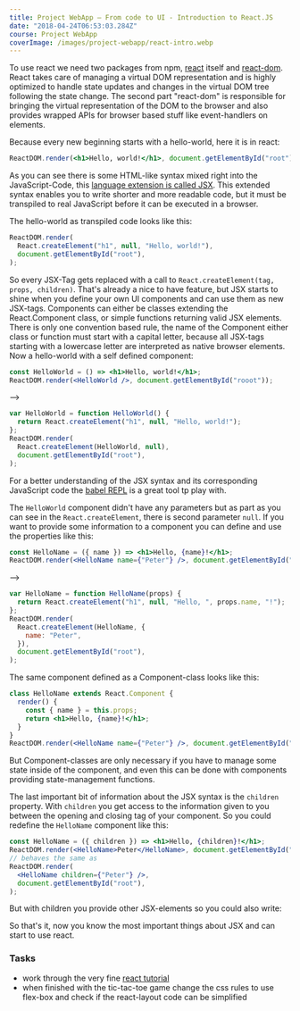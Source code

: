 ```yaml
---
title: Project WebApp — From code to UI - Introduction to React.JS
date: "2018-04-24T06:53:03.284Z"
course: Project WebApp
coverImage: /images/project-webapp/react-intro.webp
---
```


To use react we need two packages from npm,
[react](https://www.npmjs.com/package/react) itself and
[react-dom](https://www.npmjs.com/package/react-dom). React takes care of
managing a virtual DOM representation and is highly optimized to handle state
updates and changes in the virtual DOM tree following the state change. The
second part "react-dom" is responsible for bringing the virtual representation
of the DOM to the browser and also provides wrapped APIs for browser based stuff
like event-handlers on elements.

Because every new beginning starts with a hello-world, here it is in react:

```jsx
ReactDOM.render(<h1>Hello, world!</h1>, document.getElementById("root"));
```

As you can see there is some HTML-like syntax mixed right into the
JavaScript-Code, this
[language extension is called JSX](https://reactjs.org/docs/glossary.html#jsx).
This extended syntax enables you to write shorter and more readable code, but it
must be transpiled to real JavaScript before it can be executed in a browser.

The hello-world as transpiled code looks like this:

```jsx
ReactDOM.render(
  React.createElement("h1", null, "Hello, world!"),
  document.getElementById("root"),
);
```

So every JSX-Tag gets replaced with a call to
`React.createElement(tag, props, children)`. That's already a nice to have
feature, but JSX starts to shine when you define your own UI components and can
use them as new JSX-tags. Components can either be classes extending the
React.Component class, or simple functions returning valid JSX elements. There
is only one convention based rule, the name of the Component either class or
function must start with a capital letter, because all JSX-tags starting with a
lowercase letter are interpreted as native browser elements. Now a hello-world
with a self defined component:

```jsx
const HelloWorld = () => <h1>Hello, world!</h1>;
ReactDOM.render(<HelloWorld />, document.getElementById("rooot"));
```

-->

```js
var HelloWorld = function HelloWorld() {
  return React.createElement("h1", null, "Hello, world!");
};
ReactDOM.render(
  React.createElement(HelloWorld, null),
  document.getElementById("root"),
);
```

For a better understanding of the JSX syntax and its corresponding JavaScript
code the
[babel REPL](https://babeljs.io/repl/#?babili=false&browsers=&build=&builtIns=false&code_lz=MYewdgzgLgBAEgUwDZJAdRAJyQExgXhgAoBKAgPhgB4ALARnMRRABoYB3LXAQioHp65ANwAoAEoIAhsCgARAPIBZAHSYEYHAkxERMak1QZsePuRa6YOEMACuAW3VRlAcwRQAokgQOwUAEIAngCSOEQARJggIFBhJOYkQkA&debug=false&forceAllTransforms=false&shippedProposals=false&circleciRepo=&evaluate=false&fileSize=false&lineWrap=true&presets=react%2Cstage-2%2Cenv&prettier=false&targets=&version=6.26.0&envVersion=1.6.2)
is a great tool tp play with.

The `HelloWorld` component didn't have any parameters but as part as you can see
in the `React.createElement`, there is second parameter `null`. If you want to
provide some information to a component you can define and use the properties
like this:

```jsx
const HelloName = ({ name }) => <h1>Hello, {name}!</h1>;
ReactDOM.render(<HelloName name={"Peter"} />, document.getElementById("root"));
```

-->

```js
var HelloName = function HelloName(props) {
  return React.createElement("h1", null, "Hello, ", props.name, "!");
};
ReactDOM.render(
  React.createElement(HelloName, {
    name: "Peter",
  }),
  document.getElementById("root"),
);
```

The same component defined as a Component-class looks like this:

```jsx
class HelloName extends React.Component {
  render() {
    const { name } = this.props;
    return <h1>Hello, {name}!</h1>;
  }
}
ReactDOM.render(<HelloName name={"Peter"} />, document.getElementById("root"));
```

But Component-classes are only necessary if you have to manage some state inside
of the component, and even this can be done with components providing
state-management functions.

The last important bit of information about the JSX syntax is the `children`
property. With `children` you get access to the information given to you between
the opening and closing tag of your component. So you could redefine the
`HelloName` component like this:

```jsx
const HelloName = ({ children }) => <h1>Hello, {children}!</h1>;
ReactDOM.render(<HelloName>Peter</HelloName>, document.getElementById("root"));
// behaves the same as
ReactDOM.render(
  <HelloName children={"Peter"} />,
  document.getElementById("root"),
);
```

But with children you provide other JSX-elements so you could also write:

<component-playground
complex="true" sample="HelloName.js" ></component-playground>

So that's it, now you know the most important things about JSX and can start to
use react.

### Tasks

- work through the very fine
  [react tutorial](https://reactjs.org/tutorial/tutorial.html)
- when finished with the tic-tac-toe game change the css rules to use flex-box
  and check if the react-layout code can be simplified
